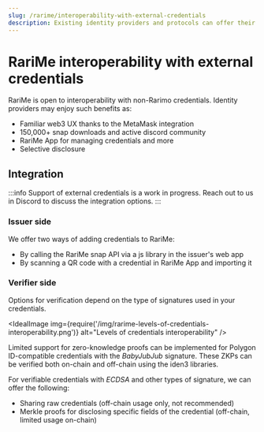 ```yaml
---
slug: /rarime/interoperability-with-external-credentials
description: Existing identity providers and protocols can offer their credentials to RariMe users.
---
```


# RariMe interoperability with external credentials

RariMe is open to interoperability with non-Rarimo credentials. Identity providers may enjoy such benefits as:

- Familiar web3 UX thanks to the MetaMask integration
- <OutLink href="https://npm-stat.com/charts.html?package=%40rarimo%2Frarime">150,000+ snap downloads</OutLink> and active discord community
- RariMe App for managing credentials and more
- Selective disclosure

## Integration

:::info
Support of external credentials is a work in progress. Reach out to us in <OutLink href="https://discord.gg/cfrH3Fe7ke">Discord</OutLink> to discuss the integration options.
:::

### Issuer side

We offer two ways of adding credentials to RariMe:

- By calling the RariMe snap API via a js library in the issuer's web app
- By scanning a QR code with a credential in RariMe App and importing it

### Verifier side

Options for verification depend on the type of signatures used in your credentials.

<IdealImage img={require('/img/rarime-levels-of-credentials-interoperability.png')} alt="Levels of credentials interoperability" />

Limited support for zero-knowledge proofs can be implemented for Polygon ID-compatible credentials with the *BabyJubJub* signature.
These ZKPs can be verified both on-chain and off-chain using the iden3 libraries.

For verifiable credentials with *ECDSA* and other types of signature, we can offer the following:
- Sharing raw credentials (off-chain usage only, not recommended)
- Merkle proofs for disclosing specific fields of the credential (off-chain, limited usage on-chain)
